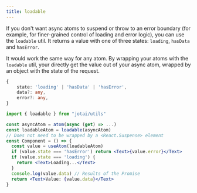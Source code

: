 ```yaml
---
title: loadable
---
```


If you don't want async atoms to suspend or throw to an error boundary (for example, for finer-grained control of loading and error logic), you can use the `loadable` util. It returns a value with one of three states: `loading`, `hasData` and `hasError`.

It would work the same way for any atom. By wrapping your atoms with the `loadable` util, your directly get the value out of your async atom, wrapped by an object with the state of the request.

```ts
{
	state: 'loading' | 'hasData' | 'hasError',
	data?: any,
	error?: any,
}
```

```jsx
import { loadable } from "jotai/utils"

const asyncAtom = atom(async (get) => ...)
const loadableAtom = loadable(asyncAtom)
// Does not need to be wrapped by a <React.Suspense> element
const Component = () => {
  const value = useAtom(loadableAtom)
  if (value.state === 'hasError') return <Text>{value.error}</Text>
  if (value.state === 'loading') {
    return <Text>Loading...</Text>
  }
  console.log(value.data) // Results of the Promise
  return <Text>Value: {value.data}</Text>
}
```
